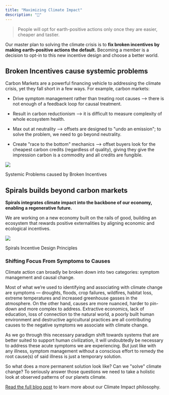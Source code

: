 ```yaml
---
title: "Maximizing Climate Impact"
description: "🌵"
---
```


> People will opt for earth-positive actions only once they are easier, cheaper and tastier.

Our master plan to solving the climate crisis is to **fix broken incentives by making earth-positive actions the default.** Becoming a member is a decision to opt-in to this new incentive design and choose a better world. 

## Broken Incentives cause systemic problems

Carbon Markets are a powerful financing vehicle to addressing the climate crisis, yet they fall short in a few ways. For example, carbon markets:

* Drive symptom management rather than treating root causes --> there is not enough of a feedback loop for causal treatment.

* Result in carbon reductionism --> it is difficult to measure complexity of whole ecosystem health.

* Max out at neutrality --> offsets are designed to "undo an emission"; to solve the problem, we need to go beyond neutrality.

* Create "race to the bottom" mechanics --> offset buyers look for the cheapest carbon credits (regardless of quality), giving they give the impression carbon is a commodity and all credits are fungible.

![](/images/climate-impact/Screen%20Shot%202022-08-25%20at%2012.03.43%20PM.png)

Systemic Problems caused by Broken Incentives

## Spirals builds beyond carbon markets

**Spirals integrates climate impact into the backbone of our economy, enabling a regenerative future.**

We are working on a new economy built on the rails of good, building an ecosystem that rewards positive externalities by aligning economic and ecological incentives. 

![](/images/climate-impact/Screen%20Shot%202022-08-27%20at%2012.03.20%20PM.png)

Spirals Incentive Design Principles

### Shifting Focus From Symptoms to Causes

Climate action can broadly be broken down into two categories: symptom management and causal change.

Most of what we’re used to identifying and associating with climate change are symptoms — droughts, floods, crop failures, wildfires, habitat loss, extreme temperatures and increased greenhouse gasses in the atmosphere. On the other hand, causes are more nuanced, harder to pin-down and more complex to address. Extractive economics, lack of education, loss of connection to the natural world, a poorly built human environment and destructive agricultural practices are all contributing causes to the negative symptoms we associate with climate change.

As we go through this necessary paradigm shift towards systems that are better suited to support human civilization, it will undoubtedly be necessary to address these acute symptoms we are experiencing. But just like with any illness, symptom management without a conscious effort to remedy the root cause(s) of said illness is just a temporary solution.

So what does a more permanent solution look like? Can we "solve" climate change? To seriously answer those questions we need to take a holistic look at observed patterns of our planets climate.

[Read the full blog post](https://medium.com/spirals-protocol/our-approach-to-climate-impact-focus-on-causes-not-symptoms-e402582cae3a) to learn more about our Climate Impact philosophy.


